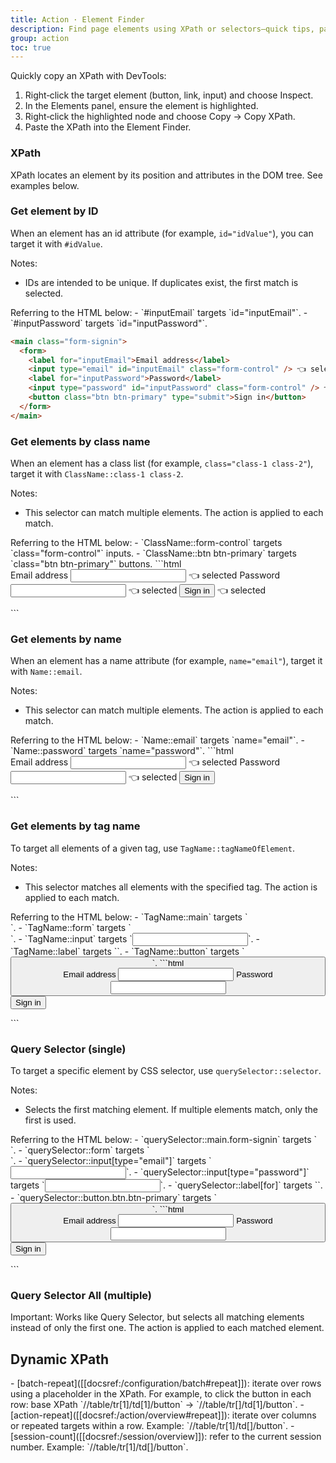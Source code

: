 ```yaml
---
title: Action · Element Finder
description: Find page elements using XPath or selectors—quick tips, patterns, and examples.
group: action
toc: true
---
```


<Callout type="info">

Quickly copy an XPath with DevTools:

1. Right‑click the target element (button, link, input) and choose Inspect.
2. In the Elements panel, ensure the element is highlighted.
3. Right‑click the highlighted node and choose Copy → Copy XPath.
4. Paste the XPath into the Element Finder.

</Callout>

### XPath

XPath locates an element by its position and attributes in the DOM tree. See examples below.

<IncludeMdx src="/content/callouts/example-xpath.mdx" />

### Get element by ID

When an element has an id attribute (for example, `id="idValue"`), you can target it with `#idValue`.

Notes:

- IDs are intended to be unique. If duplicates exist, the first match is selected.

<Callout type="info">
  Referring to the HTML below: - `#inputEmail` targets `id="inputEmail"`. - `#inputPassword` targets
  `id="inputPassword"`.
</Callout>

```html
<main class="form-signin">
  <form>
    <label for="inputEmail">Email address</label>
    <input type="email" id="inputEmail" class="form-control" /> 👈 selected
    <label for="inputPassword">Password</label>
    <input type="password" id="inputPassword" class="form-control" /> 👈 selected
    <button class="btn btn-primary" type="submit">Sign in</button>
  </form>
</main>
```

### Get elements by class name

When an element has a class list (for example, `class="class-1 class-2"`), target it with `ClassName::class-1 class-2`.

Notes:

- This selector can match multiple elements. The action is applied to each match.

<Callout type="info">
Referring to the HTML below:
- `ClassName::form-control` targets `class="form-control"` inputs.
- `ClassName::btn btn-primary` targets `class="btn btn-primary"` buttons.
</Callout>
```html
<main class="form-signin">
  <form>
    <label for="inputEmail">Email address</label>
    <input type="email" id="inputEmail" class="form-control"> 👈 selected
    <label for="inputPassword">Password</label>
    <input type="password" id="inputPassword" class="form-control"> 👈 selected
    <button class="btn btn-primary" type="submit">Sign in</button> 👈 selected
  </form>
</main>
```

### Get elements by name

When an element has a name attribute (for example, `name="email"`), target it with `Name::email`.

Notes:

- This selector can match multiple elements. The action is applied to each match.

<Callout type="info">
Referring to the HTML below:
- `Name::email` targets `name="email"`.
- `Name::password` targets `name="password"`.
</Callout>
```html
<main class="form-signin">
  <form>
    <label for="inputEmail">Email address</label>
    <input type="email" id="inputEmail" class="form-control" name="email"> 👈 selected
    <label for="inputPassword">Password</label>
    <input type="password" id="inputPassword" class="form-control" name="password"> 👈 selected
    <button class="btn btn-primary" type="submit">Sign in</button>
  </form>
</main>
```

### Get elements by tag name

To target all elements of a given tag, use `TagName::tagNameOfElement`.

Notes:

- This selector matches all elements with the specified tag. The action is applied to each match.

<Callout type="info">
Referring to the HTML below:
- `TagName::main` targets `<main>`.
- `TagName::form` targets `<form>`.
- `TagName::input` targets `<input>`.
- `TagName::label` targets `<label>`.
- `TagName::button` targets `<button>`.
</Callout>
```html
<main class="form-signin">
  <form>
    <label for="inputEmail">Email address</label>
    <input type="email" id="inputEmail" class="form-control" name="email">
    <label for="inputPassword">Password</label>
    <input type="password" id="inputPassword" class="form-control" name="password">
    <button class="btn btn-primary" type="submit">Sign in</button>
  </form>
</main>
```

### Query Selector (single)

To target a specific element by CSS selector, use `querySelector::selector`.

Notes:

- Selects the first matching element. If multiple elements match, only the first is used.

<Callout type="info">
Referring to the HTML below:
- `querySelector::main.form-signin` targets `<main class="form-signin">`.
- `querySelector::form` targets `<form>`.
- `querySelector::input[type="email"]` targets `<input type="email">`.
- `querySelector::input[type="password"]` targets `<input type="password">`.
- `querySelector::label[for]` targets `<label for="…">`.
- `querySelector::button.btn.btn-primary` targets `<button class="btn btn-primary">`.
</Callout>
```html
<main class="form-signin">
  <form>
    <label for="inputEmail">Email address</label>
    <input type="email" id="inputEmail" class="form-control" name="email">
    <label for="inputPassword">Password</label>
    <input type="password" id="inputPassword" class="form-control" name="password">
    <button class="btn btn-primary" type="submit">Sign in</button>
  </form>
</main>
```

### Query Selector All (multiple)

<Callout type="warning">
  Important: Works like Query Selector, but selects all matching elements instead of only the first one. The action is
  applied to each matched element.
</Callout>

## Dynamic XPath

<Callout type="info">
- [batch-repeat]([[docsref:/configuration/batch#repeat]]): iterate over rows using a placeholder in the XPath. For example, to click the button in each row: base XPath `//table/tr[1]/td[1]/button` → `//table/tr[<batchRepeat>]/td[1]/button`.
- [action-repeat]([[docsref:/action/overview#repeat]]): iterate over columns or repeated targets within a row. Example: `//table/tr[1]/td[<actionRepeat>]/button`.
- [session-count]([[docsref:/session/overview]]): refer to the current session number. Example: `//table/tr[1]/td[<sessionCount>]/button`.
</Callout>
